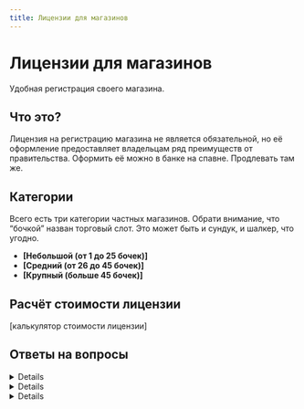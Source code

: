 ```yaml
---
title: Лицензии для магазинов
---
```


# Лицензии для магазинов

Удобная регистрация своего магазина.

## Что это?

Лицензия на регистрацию магазина не является обязательной, но её оформление предоставляет владельцам ряд преимуществ от правительства. Оформить её можно в банке на спавне. Продлевать там же.

## Категории

Всего есть три категории частных магазинов. Обрати внимание, что “бочкой” назван торговый слот. Это может быть и сундук, и шалкер, что угодно.

- **[Небольшой (от 1 до 25 бочек)]**
- **[Средний (от 26 до 45 бочек)]**
- **[Крупный (больше 45 бочек)]**

## Расчёт стоимости лицензии

[калькулятор стоимости лицензии]

## Ответы на вопросы

<Details title="Какие преимущества я получу?">???</Details>

<Details title="Можно ли просрочить оплату?">???</Details>

<Details title="Повлияет ли лицензия на оформление магазина?">???</Details>
